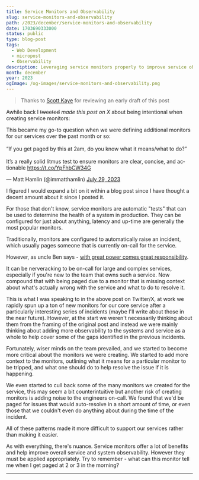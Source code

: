 ```yaml
---
title: Service Monitors and Observability
slug: service-monitors-and-observability
path: /2023/december/service-monitors-and-observability
date: 1703690333000
status: public
type: blog-post
tags:
  - Web Development
  - micropost
  - Observability
description: Leveraging service monitors properly to improve service observability.
month: december
year: 2023
ogImage: /og-images/service-monitors-and-observability.png
---
```



> Thanks to [Scott Kaye](https://www.scottykaye.com/) for reviewing an early
> draft of this post

Awhile back I ~~tweeted~~ _made this post on X_ about being intentional when
creating service monitors:

<Tweet id="1685272797512392705">
  <p lang="en" dir="ltr">This became my go-to question when we were defining additional monitors for our services over the past month or so:<br /><br />“If you get paged by this at 2am, do you know what it means/what to do?”<br /><br />It’s a really solid litmus test to ensure monitors are clear, concise, and actionable <a href="https://t.co/YpFhbCW34G">https://t.co/YpFhbCW34G</a></p>&mdash; Matt Hamlin (@immatthamlin) <a href="https://twitter.com/immatthamlin/status/1685272797512392705?ref_src=twsrc%5Etfw">July 29, 2023</a>
</Tweet>

I figured I would expand a bit on it within a blog post since I have thought a
decent amount about it since I posted it.

For those that don't know, service monitors are automatic "tests" that can be
used to determine the health of a system in production. They can be configured
for just about anything, latency and up-time are generally the most popular
monitors.

Traditionally, monitors are configured to automatically raise an incident, which
usually pages someone that is currently on-call for the service.

However, as uncle Ben says -
[with great power comes great responsibility](https://i.imgur.com/lIAMtJt.mp4).

It can be nerveracking to be on-call for large and complex services, especially
if you're new to the team that owns such a service. Now compound that with being
paged due to a monitor that is missing context about what's actually wrong with
the service and what to do to resolve it.

This is what I was speaking to in the above post on Twitter/X, at work we
rapidly spun up a ton of new monitors for our core service after a particularly
interesting series of incidents (maybe I'll write about those in the near
future). However, at the start we weren't necessarily thinking about them from
the framing of the original post and instead we were mainly thinking about
adding more observability to the systems and service as a whole to help cover
some of the gaps identified in the previous incidents.

Fortunately, wiser minds on the team prevailed, and we started to become more
critical about the monitors we were creating. We started to add more context to
the monitors, outlining what it means for a particular monitor to be tripped,
and what one should do to help resolve the issue if it is happening.

We even started to cull back some of the many monitors we created for the
service, this may seem a bit counterintuitive but another risk of creating
monitors is adding noise to the engineers on-call. We found that we'd be paged
for issues that would auto-resolve in a short amount of time, or even those that
we couldn't even do anything about during the time of the incident.

All of these patterns made it more difficult to support our services rather than
making it easier.

As with everything, there's nuance. Service monitors offer a lot of benefits and
help improve overall service and system observability. However they must be
applied appropriately. Try to remember - what can this monitor tell me when I
get paged at 2 or 3 in the morning?

---

